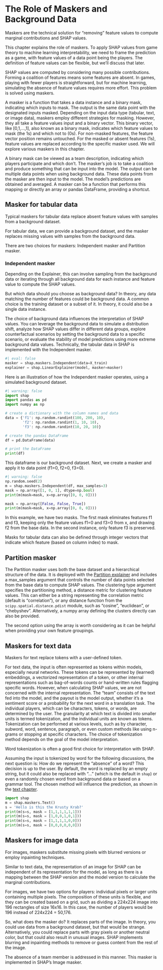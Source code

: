 # The Role of Maskers and Background Data {#maskers}

::: {.callout-note}
Maskers are the technical solution for "removing" feature values to compute marginal contributions and SHAP values.
:::

This chapter explains the role of maskers.
To apply SHAP values from game theory to machine learning interpretability, we need to frame the prediction as a game, with feature values of a data point being the players.
The definition of feature values can be flexible, but we'll discuss that later.

SHAP values are computed by considering many possible contributions.
Forming a coalition of features means some features are absent.
In games, playing with fewer players is straightforward, but for machine learning, simulating the absence of feature values requires more effort.
This problem is solved using maskers.

A masker is a function that takes a data instance and a binary mask, indicating which inputs to mask.
The output is the same data point with the designated inputs masked.
Depending on the input data type (tabular, text, or image data), maskers employ different strategies for masking.
However, they all take a feature values input and a binary vector.
This binary vector, like [0,1,...,1], also known as a binary mask, indicates which feature values to mask (the 1s) and which not to (0s).
For non-masked features, the feature vector position remains untouched.
For the masked or absent features (1s), feature values are replaced according to the specific masker used.
We will explore various maskers in this chapter.

A binary mask can be viewed as a team description, indicating which players participate and which don't.
The masker's job is to take a coalition and produce something that can be input into the model.
The output can be multiple data points when using background data.
These data points from the masker are then input to the model.
The model's predictions are obtained and averaged.
A masker can be a function that performs this mapping or directly an array or pandas DataFrame, providing a shortcut.

## Masker for tabular data

::: {.callout-note}
Typical maskers for tabular data replace absent feature values with samples from a background dataset.
:::

For tabular data, we can provide a background dataset, and the masker replaces missing values with samples from the background data.

There are two choices for maskers: Independent masker and Partition masker.

### Independent masker

Depending on the Explainer, this can involve sampling from the background data or iterating through all background data for each instance and feature value to compute the SHAP values.

But which data should you choose as background data?
In theory, any data matching the number of features could be background data.
A common choice is the training dataset or a subset of it.
In theory, it could also be a single data instance.

The choice of background data influences the interpretation of SHAP values.
You can leverage the background data to simulate a distribution shift, analyze how SHAP values differ in different data groups, explore counterfactual scenarios by setting the background data to a specific scenario, or evaluate the stability of model predictions using more extreme background data values.
Technically, the tabular data in SHAP is implemented with the Independent masker.

```python
#| eval: false
masker = shap.maskers.Independent(data=X_train)
explainer = shap.LinearExplainer(model, masker=masker)
```

Here is an illustration of how the Independent masker operates, using a simulated background dataset.

```python
#| warning: false
import shap
import pandas as pd
import numpy as np

# create a dictionary with the column names and data
data = {'f1': np.random.randint(100, 200, 10),
        'f2': np.random.randint(1, 10, 10),
        'f3': np.random.randint(10, 20, 10)}

# create the pandas DataFrame
df = pd.DataFrame(data)

# print the DataFrame
print(df)
```

This dataframe is our background dataset.
Next, we create a masker and apply it to data point (f1=0, f2=0, f3=0).

```python
#| warning: false
np.random.seed(2)
m = shap.maskers.Independent(df, max_samples=3)
mask = np.array([1, 0, 1], dtype=np.bool)
print(m(mask=mask, x=np.array([0, 0, 0])))

mask = np.array([False, False, True])
print(m(mask=mask, x=np.array([0, 0, 0])))
```

In this example, we have two masks.
The first mask eliminates features f1 and f3, keeping only the feature values f1=0 and f3=0 from x, and drawing f2 from the base data.
In the second instance, only feature f3 is preserved.

Masks for tabular data can also be defined through integer vectors that indicate which feature (based on column index) to mask.

## Partition masker

The Partition masker uses both the base dataset and a hierarchical structure of the data.
It is deployed with the [Partition explainer](#estimation) and includes a max_samples argument that controls the number of data points selected from the base data to compute SHAP values.
The clustering type argument specifies the partitioning method, a distance metric for clustering feature values.
This can either be a string representing the correlation metric (default is "correlation"), or any distance function from the `scipy.spatial.distance.pdist` module, such as "cosine", "euclidean", or "chebyshev".
Alternatively, a numpy array defining the clusters directly can also be provided.

The second option using the array is worth considering as it can be helpful when providing your own feature groupings.

## Maskers for text data

::: {.callout-note}
Maskers for text replace tokens with a user-defined token.
:::

For text data, the input is often represented as tokens within models, especially neural networks.
These tokens can be represented by (learned) embeddings, a vectorized representation of a token, or other internal representations such as bag-of-words counts or hand-written rules flagging specific words.
However, when calculating SHAP values, we are not concerned with the internal representation.
The "team" consists of the text fed into the model, and the payout is the model output, whether it's a sentiment score or a probability for the next word in a translation task.
The individual players, which can be characters, tokens, or words, are determined by the user.
The granularity at which text is divided into smaller units is termed tokenization, and the individual units are known as tokens.
Tokenization can be performed at various levels, such as by character, subword, word, sentence, paragraph, or even custom methods like using n-grams or stopping at specific characters.
The choice of tokenization method depends on the goal of the model interpretation.

:::{.callout-tip}

Word tokenization is often a good first choice for interpretation with SHAP.

:::

Assuming the input is tokenized by word for the following discussions, the next question is: How do we represent the "absence" of a word?
This decision is up to the user.
By default, the word is replaced by an empty string, but it could also be replaced with "..." (which is the default in `shap`) or even a randomly chosen word from background data or based on a grammar tool.
The chosen method will influence the prediction, as shown in the [text chapter](#text).


```python
import shap
m = shap.maskers.Text()
s = 'Hello is this the Krusty Krab?'
print(m(s=s, mask = [1,1,1,1,1,1]))
print(m(s=s, mask = [1,0,0,1,0,1]))
print(m(s=s, mask = [1,1,1,1,0,0]))
print(m(s=s, mask = [0,0,0,0,0,0]))
```

## Maskers for image data 

::: {.callout-note}

For images, maskers substitute missing pixels with blurred versions or employ inpainting techniques.

:::
Similar to text data, the representation of an image for SHAP can be independent of its representation for the model, as long as there is a mapping between the SHAP version and the model version to calculate the marginal contributions.

For images, we have two options for players: individual pixels or larger units containing multiple pixels.
The composition of these units is flexible, and they can be created based on a grid, such as dividing a 224x224 image into 196 rectangles of size 16x16.
In this case, the number of players would be 196 instead of 224x224 = 50,176.

So, what does the masker do?
It replaces parts of the image.
In theory, you could use data from a background dataset, but that would be strange.
Alternatively, you could replace parts with gray pixels or another neutral color, but that could also result in unusual images.
SHAP implements blurring and inpainting methods to remove or guess content from the rest of the image.


The absence of a team member is addressed in this manner.
This masker is implemented in SHAP's Image masker.

